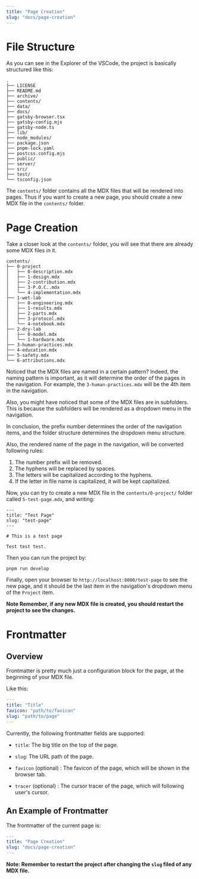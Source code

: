 ```yaml
---
title: "Page Creation"
slug: "docs/page-creation"
---
```


# File Structure

As you can see in the Explorer of the VSCode, the project is basically structured like this:

```
.
├── LICENSE
├── README.md
├── archive/
├── contents/
├── data/
├── docs/
├── gatsby-browser.tsx
├── gatsby-config.mjs
├── gatsby-node.ts
├── lib/
├── node_modules/
├── package.json
├── pnpm-lock.yaml
├── postcss.config.mjs
├── public/
├── server/
├── src/
├── test/
└── tsconfig.json
```

The `contents/` folder contains all the MDX files that will be rendered into pages. 
Thus if you want to create a new page, you should create a new MDX file in the `contents/` folder.

# Page Creation

Take a closer look at the `contents/` folder, you will see that there are already some MDX files in it.

```
contents/
├── 0-project
│   ├── 0-description.mdx
│   ├── 1-design.mdx
│   ├── 2-contribution.mdx
│   ├── 3-P.O.C..mdx
│   └── 4-implementation.mdx
├── 1-wet-lab
│   ├── 0-engineering.mdx
│   ├── 1-results.mdx
│   ├── 2-parts.mdx
│   ├── 3-protocol.mdx
│   └── 4-notebook.mdx
├── 2-dry-lab
│   ├── 0-model.mdx
│   └── 1-hardware.mdx
├── 3-human-practices.mdx
├── 4-education.mdx
├── 5-safety.mdx
└── 6-attributions.mdx
```

Noticed that the MDX files are named in a certain pattern? 
Indeed, the naming pattern is important, as it will determine the order of the pages in the navigation.
For example, the `3-human-practices.mdx` will be the 4th item in the navigation.

Also, you might have noticed that some of the MDX files are in subfolders.
This is because the subfolders will be rendered as a dropdown menu in the navigation.

In conclusion, the prefix number determines the order of the navigation items, and the folder structure determines the dropdown menu structure.

Also, the rendered name of the page in the navigation, will be converted following rules:
1. The number prefix will be removed.
2. The hyphens will be replaced by spaces.
3. The letters will be capitalized according to the hyphens.
4. If the letter in file name is capitalized, it will be kept capitalized.

Now, you can try to create a new MDX file in the `contents/0-project/` folder called `5-test-page.mdx`, and writing:
  
````mdx
---
title: "Test Page"
slug: "test-page"
---

# This is a test page

Test test test.

````

Then you can run the project by:

```shell
pnpm run develop
```

Finally, open your browser to `http://localhost:8000/test-page` to see the new page, and it should be the last item in the navigation's dropdown menu of the `Project` item.

**Note Remember, if any new MDX file is created, you should restart the project to see the changes.**

# Frontmatter

## Overview

Frontmatter is pretty much just a configuration block for the page, at the beginning of your MDX file.

Like this:

```yaml
---
title: "Title"
favicon: "path/to/favicon"
slug: "path/to/page"
---
```

Currently, the following frontmatter fields are supported:

- `title`: The big title on the top of the page.

- `slug`: The URL path of the page.

- `favicon` (optional) : The favicon of the page, which will be shown in the browser tab.

- `tracer` (optional) : The cursor tracer of the page, which will following user's cursor.

## An Example of Frontmatter

The frontmatter of the current page is:

```yaml
---
title: "Page Creation"
slug: "docs/page-creation"
---
```

**Note: Remember to restart the project after changing the `slug` filed of any MDX file.**
